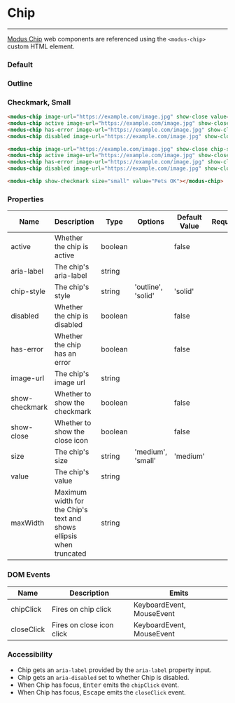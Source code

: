 
# Chip

---

[Modus Chip](https://modus.trimble.com/components/chips/) web components are referenced using the `<modus-chip>` custom HTML element.

<Anchor storyId="components-chip--default" />

### Default

<modus-chip image-url="https://randomuser.me/api/portraits/lego/1.jpg" show-close value="Bryan"></modus-chip>
<modus-chip active image-url="https://randomuser.me/api/portraits/lego/1.jpg" show-close value="Bryan"></modus-chip>
<modus-chip has-error image-url="https://randomuser.me/api/portraits/lego/1.jpg" show-close value="Bryan"></modus-chip>
<modus-chip disabled image-url="https://randomuser.me/api/portraits/lego/1.jpg" show-close value="Bryan"></modus-chip>

<Anchor storyId="components-chip--outline" />

### Outline

<modus-chip image-url="https://randomuser.me/api/portraits/lego/1.jpg" show-close chip-style="outline" value="Bryan"></modus-chip>
<modus-chip active image-url="https://randomuser.me/api/portraits/lego/1.jpg" show-close chip-style="outline" value="Bryan"></modus-chip>
<modus-chip has-error image-url="https://randomuser.me/api/portraits/lego/1.jpg" show-close chip-style="outline" value="Bryan"></modus-chip>
<modus-chip disabled image-url="https://randomuser.me/api/portraits/lego/1.jpg" show-close chip-style="outline" value="Bryan"></modus-chip>

### Checkmark, Small

<modus-chip show-checkmark size="small" value="Pets OK"></modus-chip>

```html
<modus-chip image-url="https://example.com/image.jpg" show-close value="Bryan"></modus-chip>
<modus-chip active image-url="https://example.com/image.jpg" show-close value="Bryan"></modus-chip>
<modus-chip has-error image-url="https://example.com/image.jpg" show-close value="Bryan"></modus-chip>
<modus-chip disabled image-url="https://example.com/image.jpg" show-close value="Bryan"></modus-chip>

<modus-chip image-url="https://example.com/image.jpg" show-close chip-style="outline" value="Bryan"></modus-chip>
<modus-chip active image-url="https://example.com/image.jpg" show-close chip-style="outline" value="Bryan"></modus-chip>
<modus-chip has-error image-url="https://example.com/image.jpg" show-close chip-style="outline" value="Bryan"></modus-chip>
<modus-chip disabled image-url="https://example.com/image.jpg" show-close chip-style="outline" value="Bryan"></modus-chip>

<modus-chip show-checkmark size="small" value="Pets OK"></modus-chip>
```

### Properties

| Name           | Description                                                         | Type    | Options            | Default Value | Required |
| -------------- | ------------------------------------------------------------------- | ------- | ------------------ | ------------- | -------- |
| active         | Whether the chip is active                                          | boolean |                    | false         |          |
| aria-label     | The chip's aria-label                                               | string  |                    |               |          |
| chip-style     | The chip's style                                                    | string  | 'outline', 'solid' | 'solid'       |          |
| disabled       | Whether the chip is disabled                                        | boolean |                    | false         |          |
| has-error      | Whether the chip has an error                                       | boolean |                    | false         |          |
| image-url      | The chip's image url                                                | string  |                    |               |          |
| show-checkmark | Whether to show the checkmark                                       | boolean |                    | false         |          |
| show-close     | Whether to show the close icon                                      | boolean |                    | false         |          |
| size           | The chip's size                                                     | string  | 'medium', 'small'  | 'medium'      |          |
| value          | The chip's value                                                    | string  |                    |               |          |
| maxWidth       | Maximum width for the Chip's text and shows ellipsis when truncated | string  |                    |               |          |

### DOM Events

| Name       | Description               | Emits                     |
| ---------- | ------------------------- | ------------------------- |
| chipClick  | Fires on chip click       | KeyboardEvent, MouseEvent |
| closeClick | Fires on close icon click | KeyboardEvent, MouseEvent |

### Accessibility

- Chip gets an `aria-label` provided by the `aria-label` property input.
- Chip gets an `aria-disabled` set to whether Chip is disabled.
- When Chip has focus, <kbd>Enter</kbd> emits the `chipClick` event.
- When Chip has focus, <kbd>Escape</kbd> emits the `closeClick` event.
